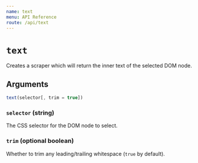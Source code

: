 ```yaml
---
name: text
menu: API Reference
route: /api/text
---
```


# `text`

Creates a scraper which will return the inner text of the selected DOM node.

## Arguments

```js
text(selector[, trim = true])
```

### `selector` (string)

The CSS selector for the DOM node to select.

### `trim` (optional boolean)

Whether to trim any leading/trailing whitespace (`true` by default).
